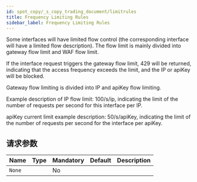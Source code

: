 ```yaml
---
id: spot_copy/_s_copy_trading_document/limitrules
title: Frequency Limiting Rules
sidebar_label: Frequency Limiting Rules
---
```


Some interfaces will have limited flow control (the corresponding interface will have a limited flow description). The flow limit is mainly divided into gateway flow limit and WAF flow limit.

If the interface request triggers the gateway flow limit, 429 will be returned, indicating that the access frequency exceeds the limit, and the IP or apiKey will be blocked.

Gateway flow limiting is divided into IP and apiKey flow limiting.

Example description of IP flow limit: 100/s/ip, indicating the limit of the number of requests per second for this interface per IP.

apiKey current limit example description: 50/s/apiKey, indicating the limit of the number of requests per second for the interface per apiKey.

## 请求参数

| Name   | Type | Mandatory | Default | Description |
| ------ | ---- | --------- | ------- | ----------- |
| `None` |      | No        |         |             |
